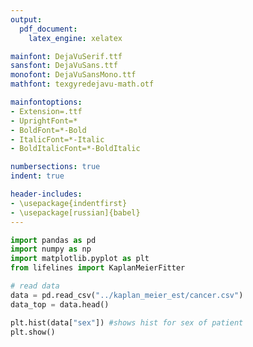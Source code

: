 ```yaml
---
output:
  pdf_document:
    latex_engine: xelatex

mainfont: DejaVuSerif.ttf
sansfont: DejaVuSans.ttf
monofont: DejaVuSansMono.ttf 
mathfont: texgyredejavu-math.otf

mainfontoptions:
- Extension=.ttf
- UprightFont=*
- BoldFont=*-Bold
- ItalicFont=*-Italic
- BoldItalicFont=*-BoldItalic

numbersections: true
indent: true

header-includes:
- \usepackage{indentfirst}
- \usepackage[russian]{babel}
---
```

\input{./src/title.tex}
\input{./src/safety.tex}
\clearpage

\tableofcontents


```python
import pandas as pd
import numpy as np
import matplotlib.pyplot as plt
from lifelines import KaplanMeierFitter

# read data
data = pd.read_csv("../kaplan_meier_est/cancer.csv")
data_top = data.head()

plt.hist(data["sex"]) #shows hist for sex of patient
plt.show()
```
